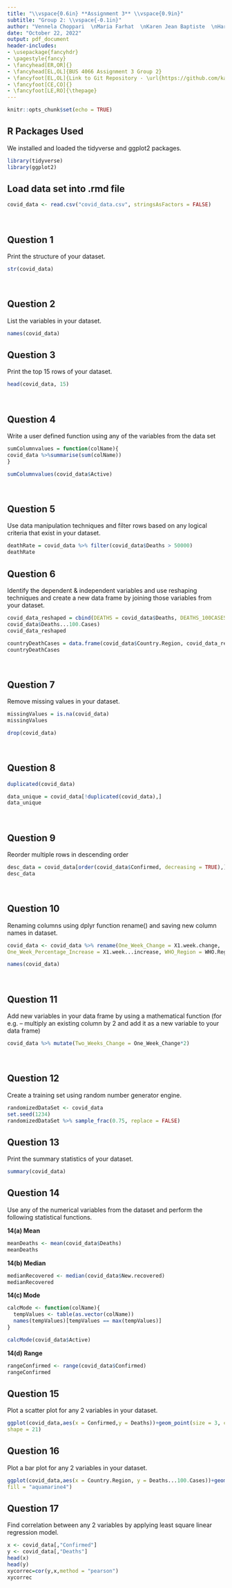 ---
title: "\\vspace{0.6in} **Assignment 3** \\vspace{0.9in}"
subtitle: "Group 2: \\vspace{-0.1in}"
author: "Vennela Choppari  \nMaria Farhat  \nKaren Jean Baptiste  \nHarika Pangarekka \\vspace{0.6in}  \nGeorge Brown College  \nProfessor: Esther Rajasekaran  \nBUS 4066: Introduction to Analytics Systems"
date: "October 22, 2022"
output: pdf_document
header-includes:
- \usepackage{fancyhdr}
- \pagestyle{fancy}
- \fancyhead[ER,OR]{}
- \fancyhead[EL,OL]{BUS 4066 Assignment 3 Group 2}
- \fancyfoot[EL,OL]{Link to Git Repository - \url{https://github.com/karenjb4197/BUS4066_Assignment3}}
- \fancyfoot[CE,CO]{}
- \fancyfoot[LE,RO]{\thepage}
---
\newpage

```{r setup, include=FALSE}
knitr::opts_chunk$set(echo = TRUE)

```

## R Packages Used
We installed and loaded the tidyverse and ggplot2 packages.
```{r, include=FALSE}
library(tidyverse)
library(ggplot2)
```

## Load data set into .rmd file
```{r save}
covid_data <- read.csv("covid_data.csv", stringsAsFactors = FALSE)
```
\

## Question 1
Print the structure of your dataset.
```{r}
str(covid_data)
```
\

## Question 2
 List the variables in your dataset.
```{r}
names(covid_data)
```
\newpage 

## Question 3
Print the top 15 rows of your dataset.
```{r}
head(covid_data, 15)
```
\

## Question 4
Write a user defined function using any of the variables from the data set
```{r}
sumColumnvalues = function(colName){
covid_data %>%summarise(sum(colName))
}

sumColumnvalues(covid_data$Active)
```
\

## Question 5
Use data manipulation techniques and filter rows based on any logical criteria that exist in your dataset.
```{r}
deathRate = covid_data %>% filter(covid_data$Deaths > 50000)
deathRate
```
\newpage

## Question 6
Identify the dependent & independent variables and use reshaping techniques and create a new data frame by joining those variables from your dataset.

\textcolor{blue}{Deaths is independent and deaths..100.cases is dependent variable.}
```{r}
covid_data_reshaped = cbind(DEATHS = covid_data$Deaths, DEATHS_100CASES =
covid_data$Deaths...100.Cases)
covid_data_reshaped
```

\textcolor{blue}{Creating new data frame for death rates per country.}
```{r}
countryDeathCases = data.frame(covid_data$Country.Region, covid_data_reshaped)
countryDeathCases
```
\

## Question 7
Remove missing values in your dataset.

\textcolor{blue}{Showing missing values.}
```{r}
missingValues = is.na(covid_data)
missingValues
```

\textcolor{blue}{Removing missing values}
```{r}
drop(covid_data)
```
\

## Question 8
\textcolor{blue}{Identify duplicated data in the dataset.}
```{r}
duplicated(covid_data)
```

\textcolor{blue}{Remove duplicated data and store in a subset.}
```{r}
data_unique = covid_data[!duplicated(covid_data),]
data_unique
```
\

## Question 9
Reorder multiple rows in descending order
```{r}
desc_data = covid_data[order(covid_data$Confirmed, decreasing = TRUE),]
desc_data
```
\

## Question 10 
Renaming columns using dplyr function rename() and saving new column names in dataset.
```{r}
covid_data <- covid_data %>% rename(One_Week_Change = X1.week.change,
One_Week_Percentage_Increase = X1.week...increase, WHO_Region = WHO.Region)
```

\textcolor{blue}{Displaying new column names.}
```{r}
names(covid_data)
```
\

## Question 11
Add new variables in your data frame by using a mathematical function (for e.g. – multiply an existing column by 2 and add it as a new variable to your data frame)
```{r}
covid_data %>% mutate(Two_Weeks_Change = One_Week_Change*2)
```
\

## Question 12
Create a training set using random number generator engine.
```{r}
randomizedDataSet <- covid_data
set.seed(1234)
randomizedDataSet %>% sample_frac(0.75, replace = FALSE)
```
\newpage

## Question 13
Print the summary statistics of your dataset.
```{r}
summary(covid_data)
```
\newpage

## Question 14
Use any of the numerical variables from the dataset and perform the following statistical functions.

**14(a) Mean**
```{r}
meanDeaths <- mean(covid_data$Deaths)
meanDeaths
```

**14(b) Median**
```{r}
medianRecovered <- median(covid_data$New.recovered)
medianRecovered
```

**14(c) Mode**
```{r}
calcMode <- function(colName){
  tempValues <- table(as.vector(colName))
  names(tempValues)[tempValues == max(tempValues)]
}

calcMode(covid_data$Active)
```

**14(d) Range**
```{r}
rangeConfirmed <- range(covid_data$Confirmed)
rangeConfirmed
```
\newpage

## Question 15
Plot a scatter plot for any 2 variables in your dataset.
```{r}
ggplot(covid_data,aes(x = Confirmed,y = Deaths))+geom_point(size = 3, color = "violetred",
shape = 21)
```
\newpage

## Question 16
Plot a bar plot for any 2 variables in your dataset.

\textcolor{blue}{We included stat='identity', to provide the y-values for the bar plot.}
```{r}
ggplot(covid_data,aes(x = Country.Region, y = Deaths...100.Cases))+geom_bar(stat='identity',
fill = "aquamarine4")
```
\newpage

## Question 17
Find correlation between any 2 variables by applying least square linear regression model.
```{r}
x <- covid_data[,"Confirmed"]
y <- covid_data[,"Deaths"]
head(x)
head(y)
xycorrec=cor(y,x,method = "pearson")
xycorrec
```

